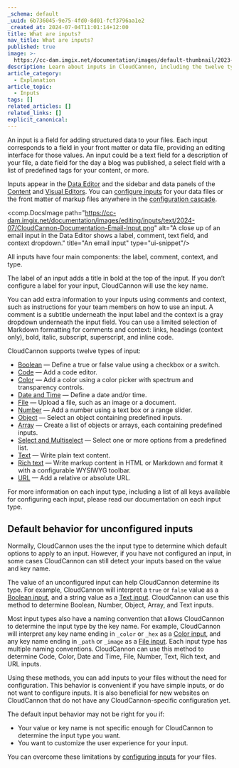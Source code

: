 ```yaml
---
_schema: default
_uuid: 6b736045-9e75-4fd0-8d01-fcf3796aa1e2
_created_at: 2024-07-04T11:01:14+12:00
title: What are inputs?
nav_title: What are inputs?
published: true
image: >-
  https://cc-dam.imgix.net/documentation/images/default-thumbnail/2023-Q4/CloudCannon-Documentation-Thumbnail.png
description: Learn about inputs in CloudCannon, including the twelve types of inputs.
article_category:
  - Explanation
article_topic:
  - Inputs
tags: []
related_articles: []
related_links: []
explicit_canonical:
---
```

An input is a field for adding structured data to your files. Each input corresponds to a field in your front matter or data file, providing an editing interface for those values. An input could be a text field for a description of your file, a date field for the day a blog was published, a select field with a list of predefined tags for your content, or more.

Inputs appear in the [Data Editor](/documentation/articles/the-data-editor/) and the sidebar and data panels of the [Content](/documentation/articles/the-content-editor/) and [Visual Editors](/documentation/articles/the-visual-editor/). You can [configure inputs](/documentation/articles/configure-your-inputs/) for your data files or the front matter of markup files anywhere in the [configuration cascade](/documentation/articles/using-the-configuration-cascade/).

<comp.DocsImage path="https://cc-dam.imgix.net/documentation/images/editing/inputs/text/2024-07/CloudCannon-Documentation-Email-Input.png" alt="A close up of an email input in the Data Editor shows a label, comment, text field, and context dropdown." title="An email input" type="ui-snippet"/>

All inputs have four main components: the label, comment, context, and type.

The label of an input adds a title in bold at the top of the input. If you don’t configure a label for your input, CloudCannon will use the key name.

You can add extra information to your inputs using comments and context, such as instructions for your team members on how to use an input. A comment is a subtitle underneath the input label and the context is a gray dropdown underneath the input field. You can use a limited selection of Markdown formatting for comments and context: links, headings (context only), bold, italic, subscript, superscript, and inline code.

CloudCannon supports twelve types of input:

* [Boolean](/documentation/articles/boolean-inputs/) — Define a true or false value using a checkbox or a switch.
* [Code](/documentation/articles/code-inputs/) — Add a code editor.
* [Color](/documentation/articles/color-inputs/) — Add a color using a color picker with spectrum and transparency controls.
* [Date and Time](/documentation/articles/date-and-time-inputs/) — Define a date and/or time.
* [File](/documentation/articles/file-inputs/) — Upload a file, such as an image or a document.
* [Number](/documentation/articles/number-inputs/) — Add a number using a text box or a range slider.
* [Object](/documentation/articles/object-inputs/) — Select an object containing predefined inputs.
* [Array](/documentation/articles/array-inputs/) — Create a list of objects or arrays, each containing predefined inputs.
* [Select and Multiselect](/documentation/articles/select-and-multiselect-inputs/) — Select one or more options from a predefined list.
* [Text](/documentation/articles/text-inputs/) — Write plain text content.
* [Rich text](/documentation/articles/rich-text-inputs/) — Write markup content in HTML or Markdown and format it with a configurable WYSIWYG toolbar.
* [URL](/documentation/articles/url-inputs/) — Add a relative or absolute URL.

For more information on each input type, including a list of all keys available for configuring each input, please read our documentation on each input type.

## Default behavior for unconfigured inputs

Normally, CloudCannon uses the the input type to determine which default options to apply to an input. However, if you have not configured an input, in some cases CloudCannon can still detect your inputs based on the value and key name.

The value of an unconfigured input can help CloudCannon determine its type. For example, CloudCannon will interpret a `true` or `false` value as a [Boolean input](/documentation/articles/boolean-inputs/), and a string value as a [Text input](/documentation/articles/text-inputs/). CloudCannon can use this method to determine Boolean, Number, Object, Array, and Text inputs.

Most input types also have a naming convention that allows CloudCannon to determine the input type by the key name. For example, CloudCannon will interpret any key name ending in `_color` or `_hex` as a [Color input](/documentation/articles/color-inputs/), and any key name ending in `_path` or `_image` as a [File input](/documentation/articles/file-inputs/). Each input type has multiple naming conventions. CloudCannon can use this method to determine Code, Color, Date and Time, File, Number, Text, Rich text, and URL inputs.

Using these methods, you can add inputs to your files without the need for configuration. This behavior is convenient if you have simple inputs, or do not want to configure inputs. It is also beneficial for new websites on CloudCannon that do not have any CloudCannon-specific configuration yet.

The default input behavior may not be right for you if:

* Your value or key name is not specific enough for CloudCannon to determine the input type you want.
* You want to customize the user experience for your input.

You can overcome these limitations by [configuring inputs](/documentation/articles/configure-your-inputs/) for your files.